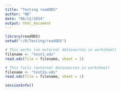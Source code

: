 ```yaml
---
title: "Testing readODS"
author: "ND"
date: "06/12/2014"
output: html_document
---
```


```r
library(readODS)
setwd("~/R/Testing/readODS")

# This works (no external datasources in worksheet)
filename <- "test1.ods"
read.ods(file = filename, sheet = 1)

# This fails (external datasources in worksheet)
filename <- "test2a.ods"
read.ods(file = filename, sheet = 1)

sessionInfo()
```
